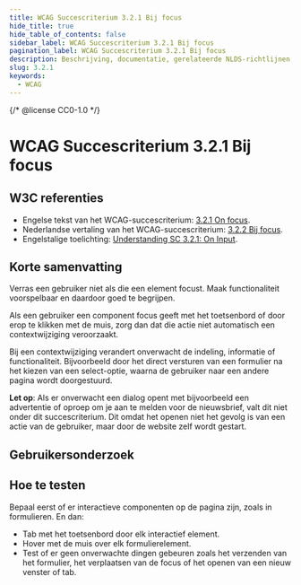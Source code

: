 ```yaml
---
title: WCAG Succescriterium 3.2.1 Bij focus
hide_title: true
hide_table_of_contents: false
sidebar_label: WCAG Succescriterium 3.2.1 Bij focus
pagination_label: WCAG Succescriterium 3.2.1 Bij focus
description: Beschrijving, documentatie, gerelateerde NLDS-richtlijnen, bronnen, gebruikersonderzoek en hoe te testen.
slug: 3.2.1
keywords:
  - WCAG
---
```


{/* @license CC0-1.0 */}


# WCAG Succescriterium 3.2.1 Bij focus

## W3C referenties

- Engelse tekst van het WCAG-succescriterium: [<span lang="en">3.2.1 On focus</span>](https://www.w3.org/TR/WCAG22/#on-focus).
- Nederlandse vertaling van het WCAG-succescriterium: [3.2.2 Bij focus](https://www.w3.org/Translations/WCAG21-nl/#bij-focus).
- Engelstalige toelichting: [<span lang="en">Understanding SC 3.2.1: On Input</span>](https://www.w3.org/WAI/WCAG21/Understanding/on-focus.html).

## Korte samenvatting

Verras een gebruiker niet als die een element focust. Maak functionaliteit voorspelbaar en daardoor goed te begrijpen.

Als een gebruiker een component focus geeft met het toetsenbord of door erop te klikken met de muis, zorg dan dat die actie niet automatisch een contextwijziging veroorzaakt.

Bij een contextwijziging verandert onverwacht de indeling, informatie of functionaliteit. Bijvoorbeeld door het direct versturen van een formulier na het kiezen van een select-optie, waarna de gebruiker naar een andere pagina wordt doorgestuurd.

**Let op**: Als er onverwacht een dialog opent met bijvoorbeeld een advertentie of oproep om je aan te melden voor de nieuwsbrief, valt dit niet onder dit succescriterium. Dit omdat het openen niet het gevolg is van een actie van de gebruiker, maar door de website zelf wordt gestart.

## Gebruikersonderzoek

<CTAGebruikersonderzoek />

## Hoe te testen

Bepaal eerst of er interactieve componenten op de pagina zijn, zoals in formulieren. En dan:

- Tab met het toetsenbord door elk interactief element.
- Hover met de muis over elk formulierelement.
- Test of er geen onverwachte dingen gebeuren zoals het verzenden van het formulier, het verplaatsen van de focus of het openen van een nieuw venster of tab.

<WCAGFooterInfo />
